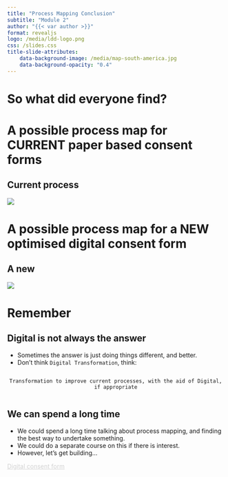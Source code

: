 ```yaml
---
title: "Process Mapping Conclusion"
subtitle: "Module 2"
author: "{{< var author >}}"
format: revealjs
logo: /media/ldd-logo.png
css: /slides.css
title-slide-attributes:
    data-background-image: /media/map-south-america.jpg
    data-background-opacity: "0.4"
---
```


# So what did everyone find?

# A possible process map for CURRENT paper based consent forms

## <span class="hide-title">Current process</span>

![](/media/paper-based-process-map.png){.centre-full-image fig-alt="A process map of current processes for consent"}

# A possible process map for a NEW optimised digital consent form

## <span class="hide-title">A new</span>

![](/media/new-digital-process-map.png){.centre-full-image fig-alt="A process map of a new and imagined processes for digital consent"}

# Remember

## Digital is not always the answer

* Sometimes the answer is just doing things different, and better. 
* Don't think `Digital Transformation`, think:

```{=html}
<div align="center">
    <code>
Transformation to improve current processes, with the aid of Digital, if appropriate
    </code>
</div>
```

## We can spend a long time {background-image="/media/construction-site.jpg" background-opacity="0.2"}

* We could spend a long time talking about process mapping, and finding the best way to undertake something.
* We could do a separate course on this if there is interest.
* However, let's get building...

```{=html}
<div class="bottom-right">
    <a href="https://letsdodigital.org/learn/learn-python/module-2/4-digital-consent-form.html" style="color: lightgrey;">Digital consent form</a>
</div>
```